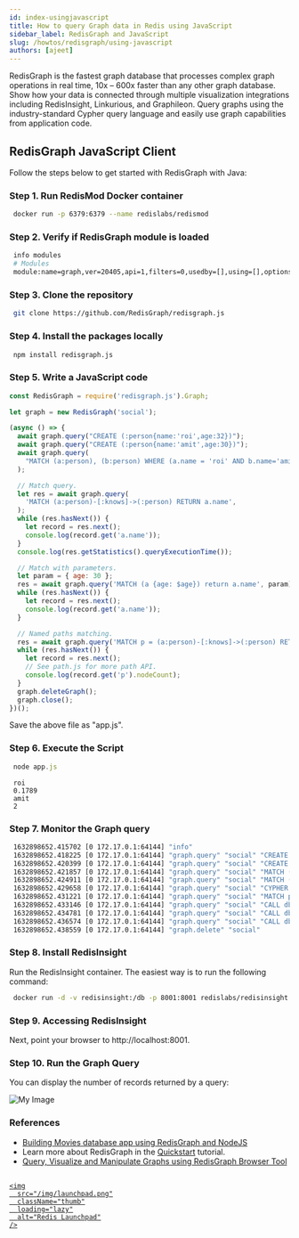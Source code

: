 ```yaml
---
id: index-usingjavascript
title: How to query Graph data in Redis using JavaScript
sidebar_label: RedisGraph and JavaScript
slug: /howtos/redisgraph/using-javascript
authors: [ajeet]
---
```



<Authors frontMatter={frontMatter} />

RedisGraph is the fastest graph database that processes complex graph operations in real time, 10x – 600x faster than any other graph database. Show how your data is connected through multiple visualization integrations including RedisInsight, Linkurious, and Graphileon. Query graphs using the industry-standard Cypher query language and easily use graph capabilities from application code.

## RedisGraph JavaScript Client

Follow the steps below to get started with RedisGraph with Java:

### Step 1. Run RedisMod Docker container

```bash
 docker run -p 6379:6379 --name redislabs/redismod
```

### Step 2. Verify if RedisGraph module is loaded

```bash
 info modules
 # Modules
 module:name=graph,ver=20405,api=1,filters=0,usedby=[],using=[],options=[]
```

### Step 3. Clone the repository

```bash
 git clone https://github.com/RedisGraph/redisgraph.js
```

### Step 4. Install the packages locally

```bash
 npm install redisgraph.js
```

### Step 5. Write a JavaScript code

```javascript
const RedisGraph = require('redisgraph.js').Graph;

let graph = new RedisGraph('social');

(async () => {
  await graph.query("CREATE (:person{name:'roi',age:32})");
  await graph.query("CREATE (:person{name:'amit',age:30})");
  await graph.query(
    "MATCH (a:person), (b:person) WHERE (a.name = 'roi' AND b.name='amit') CREATE (a)-[:knows]->(b)",
  );

  // Match query.
  let res = await graph.query(
    'MATCH (a:person)-[:knows]->(:person) RETURN a.name',
  );
  while (res.hasNext()) {
    let record = res.next();
    console.log(record.get('a.name'));
  }
  console.log(res.getStatistics().queryExecutionTime());

  // Match with parameters.
  let param = { age: 30 };
  res = await graph.query('MATCH (a {age: $age}) return a.name', param);
  while (res.hasNext()) {
    let record = res.next();
    console.log(record.get('a.name'));
  }

  // Named paths matching.
  res = await graph.query('MATCH p = (a:person)-[:knows]->(:person) RETURN p');
  while (res.hasNext()) {
    let record = res.next();
    // See path.js for more path API.
    console.log(record.get('p').nodeCount);
  }
  graph.deleteGraph();
  graph.close();
})();
```

Save the above file as "app.js".

### Step 6. Execute the Script

```javascript
 node app.js
```

```
 roi
 0.1789
 amit
 2
```

### Step 7. Monitor the Graph query

```bash
 1632898652.415702 [0 172.17.0.1:64144] "info"
 1632898652.418225 [0 172.17.0.1:64144] "graph.query" "social" "CREATE (:person{name:'roi',age:32})" "--compact"
 1632898652.420399 [0 172.17.0.1:64144] "graph.query" "social" "CREATE (:person{name:'amit',age:30})" "--compact"
 1632898652.421857 [0 172.17.0.1:64144] "graph.query" "social" "MATCH (a:person), (b:person) WHERE (a.name = 'roi' AND b.name='amit') CREATE (a)-[:knows]->(b)" "--compact"
 1632898652.424911 [0 172.17.0.1:64144] "graph.query" "social" "MATCH (a:person)-[:knows]->(:person) RETURN a.name" "--compact"
 1632898652.429658 [0 172.17.0.1:64144] "graph.query" "social" "CYPHER age=30  MATCH (a {age: $age}) return a.name" "--compact"
 1632898652.431221 [0 172.17.0.1:64144] "graph.query" "social" "MATCH p = (a:person)-[:knows]->(:person) RETURN p" "--compact"
 1632898652.433146 [0 172.17.0.1:64144] "graph.query" "social" "CALL db.labels()" "--compact"
 1632898652.434781 [0 172.17.0.1:64144] "graph.query" "social" "CALL db.propertyKeys()" "--compact"
 1632898652.436574 [0 172.17.0.1:64144] "graph.query" "social" "CALL db.relationshipTypes()" "--compact"
 1632898652.438559 [0 172.17.0.1:64144] "graph.delete" "social"
```

### Step 8. Install RedisInsight

Run the RedisInsight container. The easiest way is to run the following command:

```bash
 docker run -d -v redisinsight:/db -p 8001:8001 redislabs/redisinsight:latest
```

### Step 9. Accessing RedisInsight

Next, point your browser to http://localhost:8001.

### Step 10. Run the Graph Query

You can display the number of records returned by a query:

![My Image](redisgraph_ioredisgraph_java.png)

### References

- [Building Movies database app using RedisGraph and NodeJS](/howtos/redisgraphmovies/)
- Learn more about RedisGraph in the [Quickstart](https://oss.redis.com/redisgraph/) tutorial.
- [Query, Visualize and Manipulate Graphs using RedisGraph Browser Tool](/explore/redisinsight/redisgraph)

##

<div>
  <a
    href="https://launchpad.redis.com"
    target="_blank"
    rel="noopener"
    className="link">

    <img
      src="/img/launchpad.png"
      className="thumb"
      loading="lazy"
      alt="Redis Launchpad"
    />

  </a>
</div>
